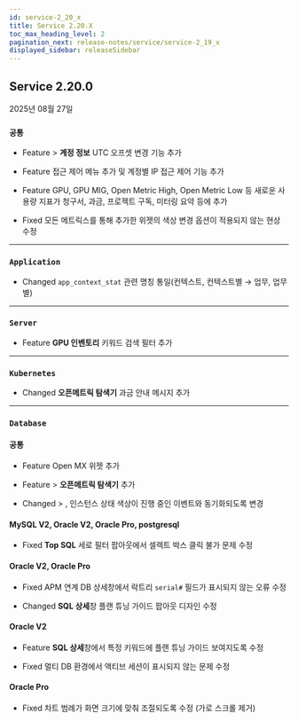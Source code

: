 ```yaml
---
id: service-2_20_x
title: Service 2.20.X
toc_max_heading_level: 2
pagination_next: release-notes/service/service-2_19_x
displayed_sidebar: releaseSidebar
---
```


## Service 2.20.0

2025년 08월 27일

<div class='indentTab'>

### `공통`

- <Status priority='1'>Feature</Status> <Cmdname sid="MNU07360" className="uitext" /> &gt; **계정 정보** UTC 오프셋 변경 기능 추가

- <Status priority='1'>Feature</Status> <Cmdname sid="MNU07360" className="uitext" /> 접근 제어 메뉴 추가 및 계정별 IP 접근 제어 기능 추가

- <Status priority='1'>Feature</Status> <Cmdname sid="MNU07360" className="uitext" /> GPU, GPU MIG, Open Metric High, Open Metric Low 등 새로운 사용량 지표가 청구서, 과금, 프로젝트 구독, 미터링 요약 등에 추가

- <Status priority='0'>Fixed</Status> 모든 메트릭스를 통해 추가한 위젯의 색상 변경 옵션이 적용되지 않는 현상 수정

---

### `Application`

- <Status priority='1'>Changed</Status> `app_context_stat` 관련 명칭 통일(컨텍스트, 컨텍스트별 → 업무, 업무별)

---

### `Server`

- <Status priority='1'>Feature</Status> **GPU 인벤토리** 키워드 검색 필터 추가

---

### `Kubernetes`

- <Status priority='1'>Changed</Status> **오픈메트릭 탐색기** 과금 안내 메시지 추가

---

### `Database`

#### 공통

- <Status priority='1'>Feature</Status> <Cmdname sid="side_flexboard" className="uitext" /> Open MX 위젯 추가

- <Status priority='1'>Feature</Status> <Cmdname sid="side_lab" className="uitext" /> &gt; **오픈메트릭 탐색기** 추가

- <Status priority='1'>Changed</Status> <Cmdname sid="side_dashboard" className="uitext" /> &gt; <Cmdname sid="side_instanceList" className="uitext" />, <Cmdname sid="side_dbMonitoring" className="uitext" />  인스턴스 상태 색상이 진행 중인 이벤트와 동기화되도록 변경

#### MySQL V2, Oracle V2, Oracle Pro, postgresql

- <Status priority='0'>Fixed</Status> **Top SQL** 세로 필터 팝아웃에서 셀렉트 박스 클릭 불가 문제 수정

#### Oracle V2, Oracle Pro

- <Status priority='0'>Fixed</Status> APM 연계 DB 상세창에서 락트리 `serial#` 필드가 표시되지 않는 오류 수정

- <Status priority='1'>Changed</Status> **SQL 상세**창 플랜 튜닝 가이드 팝아웃 디자인 수정

#### Oracle V2

- <Status priority='1'>Feature</Status> **SQL 상세**창에서 특정 키워드에 플랜 튜닝 가이드 보여지도록 수정

- <Status priority='0'>Fixed</Status> 멀티 DB 환경에서 액티브 세션이 표시되지 않는 문제 수정

#### Oracle Pro

- <Status priority='0'>Fixed</Status>  <Cmdname sid="side_dbWaitAnalysis" className="uitext" /> 차트 범례가 화면 크기에 맞춰 조절되도록 수정 (가로 스크롤 제거)

</div> 